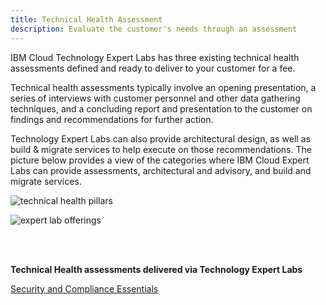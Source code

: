 ```yaml
---
title: Technical Health Assessment
description: Evaluate the customer's needs through an assessment
---
```



<Row>

<Column colMd={8} colLg={8}>

IBM Cloud Technology Expert Labs has three existing technical health assessments defined and ready to deliver to your customer for a fee.

Technical health assessments typically involve an opening presentation, a series of interviews with customer personnel and other data gathering techniques, and a concluding report and presentation to the customer on findings and recommendations for further action.

Technology Expert Labs can also provide architectural design, as well as build & migrate services to help execute on those recommendations. The picture below provides a view of the categories where IBM Cloud Expert Labs can provide assessments, architectural and advisory, and build and migrate services.

![technical health pillars](../images/cel-pillars.jpg)

![expert lab offerings](../images/cel-offerings.jpg)

</Column>

<Column colMd={4} colLg={4}>

<br/>
<br/>

<Aside>

**Technical Health assessments delivered via Technology Expert Labs**

<a href='https://ibm.seismic.com/Link/Content/DCb6p8CT2JmRm8MFPdX7VPJDTC98' target='_blank' rel='noreferrer noopener'>Security and Compliance Essentials</a>

</Aside>

</Column>

</Row>
